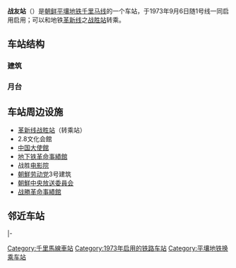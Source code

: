 {{Station Infobox
|Station Name=战友站<br />전우역
|Linecolor1  = #FF0000
|Image       = Pyongyang Metro Tour (15548928505).jpg
|ImageTitle  =
|Number      =
|Location    =[[平壤|平壤]][[牡丹峰區域|牡丹峰區域]]
|Coord       ={{coord|39|3|29.6|N|125|45|22.4|E}}
|Line        =[[千里马线|千里马线]]
|Platform    =
|Exit        =
|Time        =1973年9月6日
|Time First  =
|Time Last   =
}}
'''战友站'''（{{kor|名=北|諺=전우역|漢=戰友驛|羅=Jŏnu yŏk|f=y}}）是[[朝鲜人民民主主义共和国|朝鲜]][[平壤|平壤]][[平壤地铁|地铁]][[千里马线|千里马线]]的一个车站，于1973年9月6日随1号线一同启用启用；可以和地铁[[革新线|革新线]]之[[战胜站|战胜站]]转乘。

== 车站结构 ==
=== 建筑 ===
=== 月台 ===
== 车站周边设施 ==
* [[革新线|革新线]][[战胜站|战胜站]]（转乘站）
* 2.8文化会館
* [[中国驻朝鲜大使馆|中国大使館]]
* [[地下铁革命事績館|地下铁革命事績館]]
* 战胜[[电影院|电影院]]
* [[朝鮮劳动党|朝鮮劳动党]]3号建筑
* [[朝鮮中央放送|朝鮮中央放送委員会]]
* [[战勝革命事績館|战勝革命事績館]]

== 邻近车站 ==
{{Start rail box|[[平壤地铁|平壤地铁]]}}
|-
{{s-inop|[[凱旋站_(朝鮮民主主義人民共和國)|凯旋]]|[[复兴站|复兴]]方向|rows=2}}
{{s-line|[[千里马线|千里马线]]<br />战友站 }}
{{s-inop|[[红星站_(朝鲜)|红星]]|本线终点}}
{{end box}}
{{千里馬線}}

[[Category:千里馬線車站|Category:千里馬線車站]]
[[Category:1973年启用的铁路车站|Category:1973年启用的铁路车站]]

[[Category:平壤地铁换乘车站|Category:平壤地铁换乘车站]]
